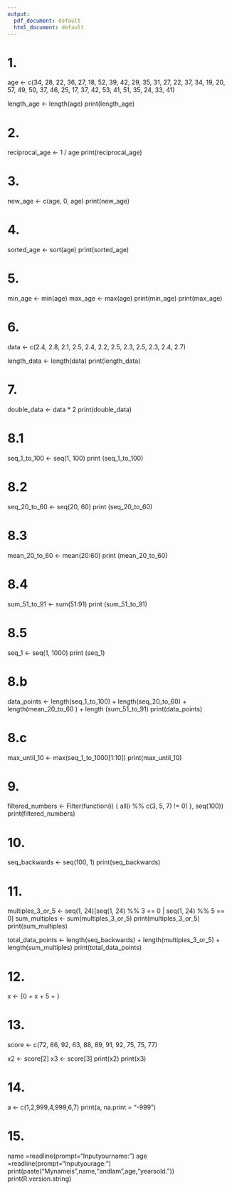 ```yaml
---
output:
  pdf_document: default
  html_document: default
---
```

# 1.
age <- c(34, 28, 22, 36, 27, 18, 52, 39, 42, 29, 35, 31, 27, 22, 37, 34, 19, 20, 57, 49, 50, 37, 46, 25, 17, 37, 42, 53, 41, 51, 35, 24, 33, 41)

length_age <- length(age)
print(length_age)

# 2. 
reciprocal_age <- 1 / age
print(reciprocal_age)

# 3.
new_age <- c(age, 0, age)
print(new_age)

# 4.
sorted_age <- sort(age)
print(sorted_age)

# 5.
min_age <- min(age)
max_age <- max(age)
print(min_age)
print(max_age)

# 6.
data <- c(2.4, 2.8, 2.1, 2.5, 2.4, 2.2, 2.5, 2.3, 2.5, 2.3, 2.4, 2.7)

length_data <- length(data)
print(length_data)

# 7.
double_data <- data * 2
print(double_data)

# 8.1
seq_1_to_100 <- seq(1, 100)
print (seq_1_to_100)

# 8.2
seq_20_to_60 <- seq(20, 60)
print (seq_20_to_60)

# 8.3
mean_20_to_60 <- mean(20:60)
print (mean_20_to_60)

# 8.4
sum_51_to_91 <- sum(51:91)
print (sum_51_to_91)

# 8.5
seq_1 <- seq(1, 1000)
print (seq_1)

# 8.b
data_points <- length(seq_1_to_100) + length(seq_20_to_60) + length(mean_20_to_60 ) + length (sum_51_to_91)
print(data_points)

# 8.c
max_until_10 <- max(seq_1_to_1000[1:10])
print(max_until_10)

# 9.
filtered_numbers <- Filter(function(i) { all(i %% c(3, 5, 7) != 0) }, seq(100))
print(filtered_numbers)

# 10.
seq_backwards <- seq(100, 1)
print(seq_backwards)

# 11.
multiples_3_or_5 <- seq(1, 24)[seq(1, 24) %% 3 == 0 | seq(1, 24) %% 5 == 0]
sum_multiples <- sum(multiples_3_or_5)
print(multiples_3_or_5)
print(sum_multiples)

total_data_points <- length(seq_backwards) + length(multiples_3_or_5) + length(sum_multiples)
print(total_data_points)

# 12. 
x <- {0 + x + 5 + }

# 13.
score <- c(72, 86, 92, 63, 88, 89, 91, 92, 75, 75, 77)

x2 <- score[2]
x3 <- score[3]
print(x2)
print(x3)

# 14. 
a <- c(1,2,999,4,999,6,7)
print(a, na.print = "-999")

# 15.
name =readline(prompt="Inputyourname:")
age =readline(prompt="Inputyourage:")
print(paste("Mynameis",name,"andIam",age,"yearsold."))
print(R.version.string)

